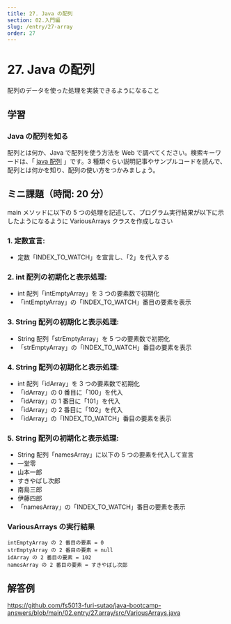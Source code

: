 ```yaml
---
title: 27. Java の配列
section: 02.入門編
slug: /entry/27-array
order: 27
---
```


# 27. Java の配列

<p class="goal">配列のデータを使った処理を実装できるようになること</p>

## 学習

### Java の配列を知る

配列とは何か、Java で配列を使う方法を Web で調べてください。検索キーワードは、「 [java 配列](https://www.google.com/search?q=java+配列) 」です。3 種類ぐらい説明記事やサンプルコードを読んで、配列とは何かを知り、配列の使い方をつかみましょう。

## ミニ課題（時間: 20 分）

main メソッドに以下の 5 つの処理を記述して、プログラム実行結果が以下に示したようになるように VariousArrays クラスを作成しなさい

### 1. 定数宣言:

- 定数「INDEX_TO_WATCH」を宣言し、「2」を代入する

### 2. int 配列の初期化と表示処理:

- int 配列「intEmptyArray」を 3 つの要素数で初期化
- 「intEmptyArray」の「INDEX_TO_WATCH」番目の要素を表示

### 3. String 配列の初期化と表示処理:

- String 配列「strEmptyArray」を 5 つの要素数で初期化
- 「strEmptyArray」の「INDEX_TO_WATCH」番目の要素を表示

### 4. String 配列の初期化と表示処理:

- int 配列「idArray」を 3 つの要素数で初期化
- 「idArray」の 0 番目に「100」を代入
- 「idArray」の 1 番目に「101」を代入
- 「idArray」の 2 番目に「102」を代入
- 「idArray」の「INDEX_TO_WATCH」番目の要素を表示

### 5. String 配列の初期化と表示処理:

- String 配列「namesArray」に以下の 5 つの要素を代入して宣言
- 一堂零
- 山本一郎
- すきやばし次郎
- 南島三郎
- 伊藤四郎
- 「namesArray」の「INDEX_TO_WATCH」番目の要素を表示

### VariousArrays の実行結果

```
intEmptyArray の 2 番目の要素 = 0
strEmptyArray の 2 番目の要素 = null
idArray の 2 番目の要素 = 102
namesArray の 2 番目の要素 = すきやばし次郎
```

## 解答例

https://github.com/fs5013-furi-sutao/java-bootcamp-answers/blob/main/02.entry/27.array/src/VariousArrays.java

